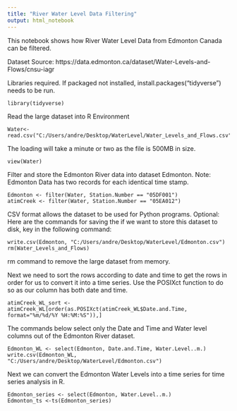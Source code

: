 ```yaml
---
title: "River Water Level Data Filtering"
output: html_notebook
---
```

This notebook shows how River Water Level Data from Edmonton Canada can be filtered.

Dataset Source: https://data.edmonton.ca/dataset/Water-Levels-and-Flows/cnsu-iagr

Libraries required. If packaged not installed, install.packages("tidyverse") needs to be run.
```
library(tidyverse)
```

Read the large dataset into R Environment
```
Water<- read.csv("C:/Users/andre/Desktop/WaterLevel/Water_Levels_and_Flows.csv")
```
The loading will take a minute or two as the file is 500MB in size.

```
view(Water)
```
Filter and store the Edmonton River data into dataset Edmonton. Note: Edmonton Data has two records for each identical time stamp.
```
Edmonton <- filter(Water, Station.Number == "05DF001")
atimCreek <- filter(Water, Station.Number == "05EA012")
```
CSV format allows the dataset to be used for Python programs. Optional: Here are the commands for saving the if we want to store this dataset to disk, key in the 
following command:
```
write.csv(Edmonton, "C:/Users/andre/Desktop/WaterLevel/Edmonton.csv")
rm(Water_Levels_and_Flows)
```
rm command to remove the large dataset from memory.

Next we need to sort the rows according to date and time to get the rows in order for us to convert it into a time series. Use the POSIXct function to do so as our column has both date and time.
```
atimCreek_WL_sort <- atimCreek_WL[order(as.POSIXct(atimCreek_WL$Date.and.Time, format="%m/%d/%Y %H:%M:%S")),]
```

The commands below select only the Date and Time and Water level columns out of the Edmonton River dataset.
```
Edmonton_WL <- select(Edmonton, Date.and.Time, Water.Level..m.)
write.csv(Edmonton_WL, "C:/Users/andre/Desktop/WaterLevel/Edmonton.csv")
```
Next we can convert the Edmonton Water Levels into a time series for time series analysis in R.
```
Edmonton_series <- select(Edmonton, Water.Level..m.)
Edmonton_ts <-ts(Edmonton_series)
```





